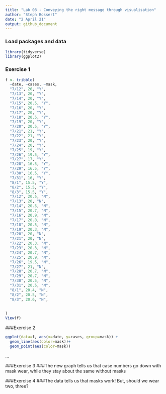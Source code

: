 ```yaml
---
title: "Lab 08 - Conveying the right message through visualisation"
author: "Steph Bossert"
date: "2 April 21"
output: github_document
---
```


### Load packages and data

```r
library(tidyverse) 
library(ggplot2)
```

### Exercise 1

```r
f <- tribble(
  ~date, ~cases, ~mask,
  "7/12", 26, "Y",
  "7/13", 20, "Y",
  "7/14", 20, "Y",
  "7/15", 20.5, "Y",
  "7/16", 20, "Y",
  "7/17", 20, "Y",
  "7/18", 20.5, "Y",
  "7/19", 20, "Y",
  "7/20", 20.5, "Y",
  "7/21", 21, "Y",
  "7/22", 21, "Y",
  "7/23", 20, "Y",
  "7/24", 20, "Y",
  "7/25", 19, "Y",
  "7/26", 19.5, "Y",
  "7/27", 17, "Y",
  "7/28", 16.5, "Y",
  "7/29", 16.5, "Y",
  "7/30", 16.5, "Y",
  "7/31", 16, "Y",
  "8/1", 15.5, "Y",
  "8/2", 15.5, "Y",
  "8/3", 15.5, "Y",
  "7/12", 20.5, "N",
  "7/13", 20, "N",
  "7/14", 20.5, "N",
  "7/15", 20.7, "N",
  "7/16", 20.9, "N",
  "7/17", 20.8, "N",
  "7/18", 20.5, "N",
  "7/19", 20.3, "N",
  "7/20", 20, "N",
  "7/21", 20, "N",
  "7/22", 20.3, "N",
  "7/23", 20.3, "N",
  "7/24", 20.7, "N",
  "7/25", 20.9, "N",
  "7/26", 19.5, "N",
  "7/27", 21, "N",
  "7/28", 20.7, "N",
  "7/29", 20.7, "N",
  "7/30", 20.5, "N",
  "7/31", 20.5, "N",
  "8/1", 20.4, "N",
  "8/2", 20.5, "N",
  "8/3", 20.6, "N",
  
  
)
View(f)
```

###Exercise 2

```r
ggplot(data=f, aes(x=date, y=cases, group=mask)) +
  geom_line(aes(color=mask))+
  geom_point(aes(color=mask))

```
...

###Exercise 3
###The new graph tells us that case numbers go down with mask wear, while they stay about the same without masks

###Exercise 4
###The data tells us that masks work! But, should we wear two, three? 
